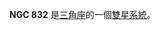 {{NGCInfoBox|NGCID=NGC 832|發現者=德亞瑞司特|發現日期=1865年9月17日|其他編號=|曆元=J2000.0|赤經=2時11分0.7秒
|赤緯=35°32'30"|星座=三角座|星體=雙星系統|星等=|表面亮度=|藍等=}}

'''NGC 832''' 是[[三角座|三角座]]的一個[[雙星系統|雙星系統]]。

{{NGCReference|832}}
{{Catalogs|NGC=832}}